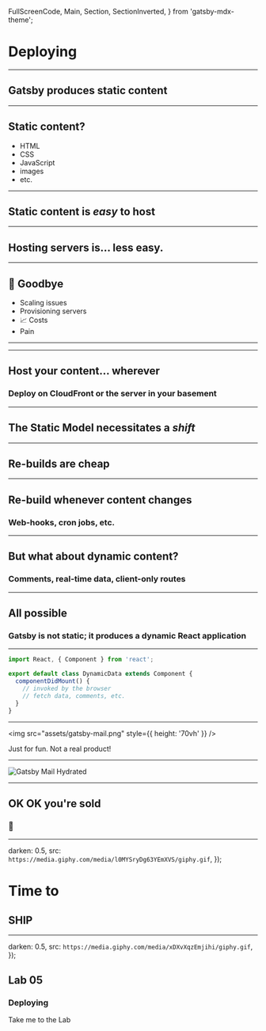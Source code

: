   FullScreenCode,
  Main,
  Section,
  SectionInverted,
} from 'gatsby-mdx-theme';



# Deploying

---

## Gatsby produces static content

---

## Static content?

- HTML
- CSS
- JavaScript
- images
- etc.

---

## Static content is _easy_ to host

---

## Hosting servers is... less easy.

---

## 👋 Goodbye

- Scaling issues
- Provisioning servers
- 📈 Costs
- Pain

---

<TweetEmbed tweetId="1090659696233463808" fontSize={20} />

---

## Host your content... wherever

### Deploy on CloudFront or the server in your basement

---

## The Static Model necessitates a _shift_

---

## Re-builds are cheap

---

## Re-build whenever content changes

### Web-hooks, cron jobs, etc.

---

## But what about dynamic content?

### Comments, real-time data, client-only routes

---

## All possible

### Gatsby is not static; it produces a dynamic React application

---


```jsx
import React, { Component } from 'react';

export default class DynamicData extends Component {
  componentDidMount() {
    // invoked by the browser
    // fetch data, comments, etc.
  }
}
```

---

<img src="assets/gatsby-mail.png" style={{ height: '70vh' }} />

Just for fun. Not a real product!

---

![Gatsby Mail Hydrated](assets/gatsby-mail-loaded.png)

---

## OK OK you're sold

### 🤞

---

  darken: 0.5,
  src: `https://media.giphy.com/media/l0MYSryDg63YEmXVS/giphy.gif`,
});

# Time to

## SHIP

---

  darken: 0.5,
  src: `https://media.giphy.com/media/xDXvXqzEmjihi/giphy.gif`,
});

## Lab 05

### Deploying

<Link href="/labs/05-deploying/">Take me to the Lab</Link>
